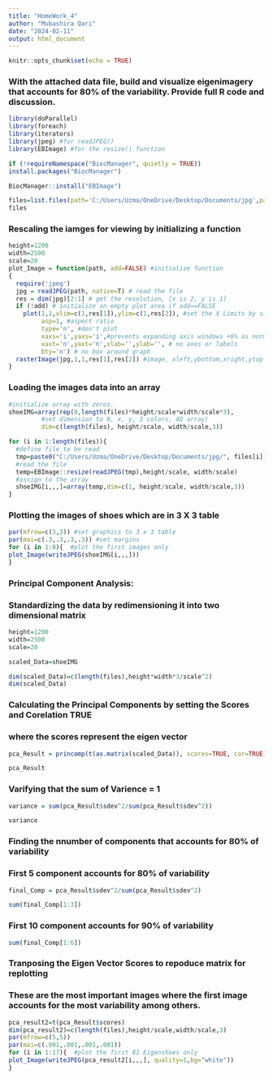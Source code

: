 ```yaml
---
title: "HomeWork_4"
author: "Mubashira Qari"
date: "2024-02-11"
output: html_document
---
```


```r
knitr::opts_chunk$set(echo = TRUE)
```

### With the attached data file, build and visualize  eigenimagery that accounts for 80% of the variability.  Provide full R code and discussion.
 

```r
library(doParallel)
library(foreach)
library(iterators)
library(jpeg) #for readJPEG()
library(EBImage) #for the resize() function
```


```r
if (!requireNamespace("BiocManager", quietly = TRUE))
install.packages("BiocManager")

```


```r
	
BiocManager::install("EBImage")

```


```r
files=list.files(path='C:/Users/Uzma/OneDrive/Desktop/Documents/jpg',pattern="\\.jpg")
files
```
### Rescaling the iamges for viewing by initializing a function

```r
height=1200
width=2500
scale=20
plot_Image = function(path, add=FALSE) #initialize function
{
  require('jpeg')
  jpg = readJPEG(path, native=T) # read the file
  res = dim(jpg)[2:1] # get the resolution, [x is 2, y is 1]
  if (!add) # initialize an empty plot area if add==FALSE
    plot(1,1,xlim=c(1,res[1]),ylim=c(1,res[2]), #set the X Limits by size
         asp=1, #aspect ratio
         type='n', #don't plot
         xaxs='i',yaxs='i',#prevents expanding axis windows +6% as normal
         xaxt='n',yaxt='n',xlab='',ylab='', # no axes or labels
         bty='n') # no box around graph
  rasterImage(jpg,1,1,res[1],res[2]) #image, xleft,ybottom,xright,ytop
}
```

### Loading the images data into an array

```r
#initialize array with zeros.
shoeIMG=array(rep(0,length(files)*height/scale*width/scale*3),
         #set dimension to N, x, y, 3 colors, 4D array)
         dim=c(length(files), height/scale, width/scale,3)) 

for (i in 1:length(files)){
  #define file to be read
  tmp=paste0("C:/Users/Uzma/OneDrive/Desktop/Documents/jpg/", files[i])
  #read the file
  temp=EBImage::resize(readJPEG(tmp),height/scale, width/scale)
  #assign to the array
  shoeIMG[i,,,]=array(temp,dim=c(1, height/scale, width/scale,3))
}

```

### Plotting the images of shoes which are in 3 X 3 table

```r
par(mfrow=c(3,3)) #set graphics to 3 x 3 table
par(mai=c(.3,.3,.3,.3)) #set margins 
for (i in 1:8){  #plot the first images only
plot_Image(writeJPEG(shoeIMG[i,,,]))
}

```
### Principal Component Analysis:

### Standardizing the data by redimensioning it into two dimensional matrix

```r
height=1200
width=2500
scale=20

scaled_Data=shoeIMG

dim(scaled_Data)=c(length(files),height*width*3/scale^2)
dim(scaled_Data)
```
### Calculating the Principal Components by setting the Scores and Corelation TRUE 

### where the scores represent the eigen vector

```r
pca_Result = princomp(t(as.matrix(scaled_Data)), scores=TRUE, cor=TRUE)

pca_Result
```

### Varifying that the sum of Varience = 1 


```r
variance = sum(pca_Result$sdev^2/sum(pca_Result$sdev^2))

variance
```

### Finding the nnumber of components that accounts for 80% of variability 

### First 5 component accounts for 80% of variability

```r
final_Comp = pca_Result$sdev^2/sum(pca_Result$sdev^2)

sum(final_Comp[1:3])
```

### First 10 component accounts for 90% of variability

```r
sum(final_Comp[1:6])
```
### Tranposing the Eigen Vector Scores to repoduce matrix for replotting

### These are the most important images where  the first image accounts for the most variability among others.

```r
pca_result2=t(pca_Result$scores)
dim(pca_result2)=c(length(files),height/scale,width/scale,3)
par(mfrow=c(5,5))
par(mai=c(.001,.001,.001,.001))
for (i in 1:17){  #plot the first 81 Eigenshoes only
plot_Image(writeJPEG(pca_result2[i,,,], quality=1,bg="white"))
}
```

